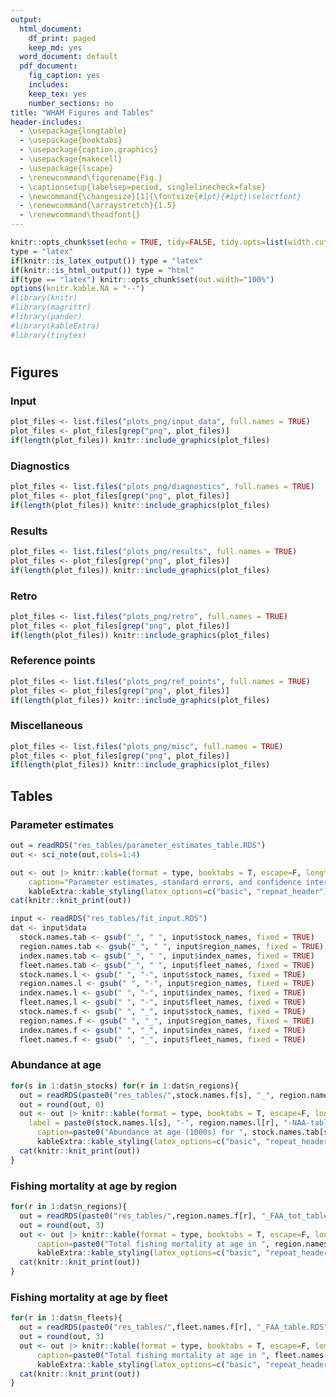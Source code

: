 ```yaml
---
output:
  html_document:
    df_print: paged
    keep_md: yes
  word_document: default
  pdf_document:
    fig_caption: yes
    includes:
    keep_tex: yes
    number_sections: no
title: "WHAM Figures and Tables"
header-includes:
  - \usepackage{longtable}
  - \usepackage{booktabs}
  - \usepackage{caption,graphics}
  - \usepackage{makecell}
  - \usepackage{lscape}
  - \renewcommand\figurename{Fig.}
  - \captionsetup{labelsep=period, singlelinecheck=false}
  - \newcommand{\changesize}[1]{\fontsize{#1pt}{#1pt}\selectfont}
  - \renewcommand{\arraystretch}{1.5}
  - \renewcommand\theadfont{}
---
```



```r
knitr::opts_chunk$set(echo = TRUE, tidy=FALSE, tidy.opts=list(width.cutoff=60), warning = FALSE, message = FALSE, fig.align = "center")
type = "latex"
if(knitr::is_latex_output()) type = "latex"
if(knitr::is_html_output()) type = "html"
if(type == "latex") knitr::opts_chunk$set(out.width="100%")
options(knitr.kable.NA = "--")
#library(knitr)
#library(magrittr)
#library(pander)
#library(kableExtra)
#library(tinytex)
```
# {.tabset}

## Figures {.tabset}

### Input

```r
plot_files <- list.files("plots_png/input_data", full.names = TRUE)
plot_files <- plot_files[grep("png", plot_files)]
if(length(plot_files)) knitr::include_graphics(plot_files)
```

### Diagnostics

```r
plot_files <- list.files("plots_png/diagnostics", full.names = TRUE)
plot_files <- plot_files[grep("png", plot_files)]
if(length(plot_files)) knitr::include_graphics(plot_files)
```

### Results

```r
plot_files <- list.files("plots_png/results", full.names = TRUE)
plot_files <- plot_files[grep("png", plot_files)]
if(length(plot_files)) knitr::include_graphics(plot_files)
```

### Retro

```r
plot_files <- list.files("plots_png/retro", full.names = TRUE)
plot_files <- plot_files[grep("png", plot_files)]
if(length(plot_files)) knitr::include_graphics(plot_files)
```

### Reference points

```r
plot_files <- list.files("plots_png/ref_points", full.names = TRUE)
plot_files <- plot_files[grep("png", plot_files)]
if(length(plot_files)) knitr::include_graphics(plot_files)
```

### Miscellaneous

```r
plot_files <- list.files("plots_png/misc", full.names = TRUE)
plot_files <- plot_files[grep("png", plot_files)]
if(length(plot_files)) knitr::include_graphics(plot_files)
```

## Tables {.tabset}

### Parameter estimates

```r
out = readRDS("res_tables/parameter_estimates_table.RDS")
out <- sci_note(out,cols=1:4)

out <- out |> knitr::kable(format = type, booktabs = T, escape=F, longtable = T, row.names = T,label = "par-table",
    caption="Parameter estimates, standard errors, and confidence intervals. Rounded to 3 decimal places.", align = c(rep("r",4))) |>
    kableExtra::kable_styling(latex_options=c("basic", "repeat_header")) |> kableExtra::landscape()
cat(knitr::knit_print(out))

input <- readRDS("res_tables/fit_input.RDS")
dat <- input$data
  stock.names.tab <- gsub("_", " ", input$stock_names, fixed = TRUE)
  region.names.tab <- gsub("_", " ", input$region_names, fixed = TRUE)
  index.names.tab <- gsub("_", " ", input$index_names, fixed = TRUE)
  fleet.names.tab <- gsub("_", " ", input$fleet_names, fixed = TRUE)
  stock.names.l <- gsub(" ", "-", input$stock_names, fixed = TRUE)
  region.names.l <- gsub(" ", "-", input$region_names, fixed = TRUE)
  index.names.l <- gsub(" ", "-", input$index_names, fixed = TRUE)
  fleet.names.l <- gsub(" ", "-", input$fleet_names, fixed = TRUE)
  stock.names.f <- gsub(" ", "_", input$stock_names, fixed = TRUE)
  region.names.f <- gsub(" ", "_", input$region_names, fixed = TRUE)
  index.names.f <- gsub(" ", "_", input$index_names, fixed = TRUE)
  fleet.names.f <- gsub(" ", "_", input$fleet_names, fixed = TRUE)
```

### Abundance at age

```r
for(s in 1:dat$n_stocks) for(r in 1:dat$n_regions){
  out = readRDS(paste0("res_tables/",stock.names.f[s], "_", region.names.f[r], "_NAA_table.RDS"))
  out = round(out, 0)
  out <- out |> knitr::kable(format = type, booktabs = T, escape=F, longtable = T, row.names = T, 
    label = paste0(stock.names.l[s], "-", region.names.l[r], "-NAA-table"), 
      caption=paste0("Abundance at age (1000s) for ", stock.names.tab[s], " in ", region.names.tab[r],".")) |>
      kableExtra::kable_styling(latex_options=c("basic", "repeat_header"))
  cat(knitr::knit_print(out))
}
```

### Fishing mortality at age by region

```r
for(r in 1:dat$n_regions){
  out = readRDS(paste0("res_tables/",region.names.f[r], "_FAA_tot_table.RDS"))
  out = round(out, 3)
  out <- out |> knitr::kable(format = type, booktabs = T, escape=F, longtable = T, row.names = T, label = paste0(region.names.l[r], "-region-FAA-table"),
      caption=paste0("Total fishing mortality at age in ", region.names.tab[r], ".")) |>
      kableExtra::kable_styling(latex_options=c("basic", "repeat_header"))
  cat(knitr::knit_print(out))
}
```

### Fishing mortality at age by fleet

```r
for(r in 1:dat$n_fleets){
  out = readRDS(paste0("res_tables/",fleet.names.f[r], "_FAA_table.RDS"))
  out = round(out, 3)
  out <- out |> knitr::kable(format = type, booktabs = T, escape=F, longtable = T, row.names = T, label = paste0(fleet.names.l[r], "-fleet-FAA-table"),
      caption=paste0("Total fishing mortality at age in ", fleet.names.tab[r], ".")) |>
      kableExtra::kable_styling(latex_options=c("basic", "repeat_header"))
  cat(knitr::knit_print(out))
}
```
